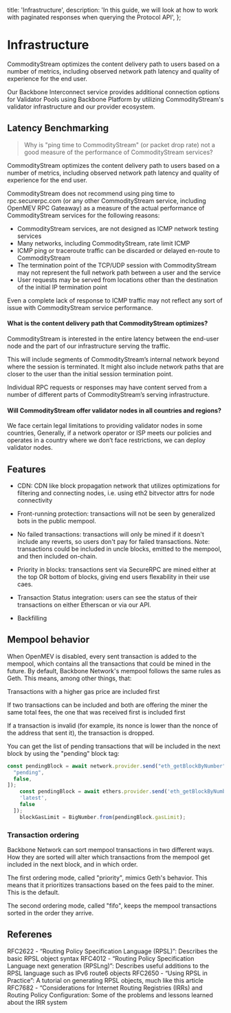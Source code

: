   title: 'Infrastructure',
  description:
    'In this guide, we will look at how to work with paginated responses when querying the Protocol API',
};

# Infrastructure

CommodityStream optimizes the content delivery path to users based on a number of metrics, including observed network path latency and quality of experience for the end user.

Our Backbone Interconnect service provides additional connection options for Validator Pools using Backbone Platform by utilizing CommodityStream's validator infrastructure and our provider ecosystem.

## Latency Benchmarking

> Why is "ping time to CommodityStream" (or packet drop rate) not a good measure of the performance of CommodityStream services?

CommodityStream optimizes the content delivery path to users based on a number of metrics, including observed network path latency and quality of experience for the end user.

CommodityStream does not recommend using ping time to rpc.securerpc.com (or any other CommodityStream service, including OpenMEV RPC Gateaway) as a measure of the actual performance of CommodityStream services for the following reasons:

-   CommodityStream services, are not designed as ICMP network testing services
-   Many networks, including CommodityStream, rate limit ICMP
-   ICMP ping or traceroute traffic can be discarded or delayed en-route to CommodityStream
-   The termination point of the TCP/UDP session with CommodityStream may not represent the full network path between a user and the service
-   User requests may be served from locations other than the destination of the initial IP termination point

Even a complete lack of response to ICMP traffic may not reflect any sort of issue with CommodityStream service performance.

#### What is the content delivery path that CommodityStream optimizes?

CommodityStream is interested in the entire latency between the end-user node and the part of our infrastructure serving the traffic.

This will include segments of CommodityStream’s internal network beyond where the session is terminated. It might also include network paths that are closer to the user than the initial session termination point.

Individual RPC requests or responses may have content served from a number of different parts of CommodityStream’s serving infrastructure.

#### Will CommodityStream offer validator nodes in all countries and regions?

We face certain legal limitations to providing validator nodes in some countries, Generally, if a network operator or ISP meets our policies and operates in a country where we don’t face restrictions, we can deploy validator nodes.


## Features

- CDN: CDN like block propagation network that utilizes optimizations for filtering and connecting nodes, i.e. using eth2 bitvector attrs for node connectivity

- Front-running protection: transactions will not be seen by generalized bots in the public mempool.

- No failed transactions: transactions will only be mined if it doesn't include any reverts, so users don't pay for failed transactions. Note: transactions could be included in uncle blocks, emitted to the mempool, and then included on-chain.

- Priority in blocks: transactions sent via SecureRPC are mined either at the top OR bottom of blocks, giving end users flexability in their use caes.

- Transaction Status integration: users can see the status of their transactions on either Etherscan or via our API.

- Backfilling

## Mempool behavior

When OpenMEV is disabled, every sent transaction is added to the mempool, which contains all the transactions that could be mined in the future. By default, Backbone Network's mempool follows the same rules as Geth. This means, among other things, that:

Transactions with a higher gas price are included first

If two transactions can be included and both are offering the miner the same total fees, the one that was received first is included first

If a transaction is invalid (for example, its nonce is lower than the nonce of the address that sent it), the transaction is dropped.

You can get the list of pending transactions that will be included in the next block by using the "pending" block tag:

```typescript
const pendingBlock = await network.provider.send("eth_getBlockByNumber", [
  "pending",
  false,
]);
    const pendingBlock = await ethers.provider.send('eth_getBlockByNumber', [
    'latest',
    false
  ]);
    blockGasLimit = BigNumber.from(pendingBlock.gasLimit);
```

### Transaction ordering

Backbone Network can sort mempool transactions in two different ways. How they are sorted will alter which transactions from the mempool get included in the next block, and in which order.

The first ordering mode, called "priority", mimics Geth's behavior. This means that it prioritizes transactions based on the fees paid to the miner. This is the default.

The second ordering mode, called "fifo", keeps the mempool transactions sorted in the order they arrive.


## Referenes

RFC2622 - “Routing Policy Specification Language (RPSL)”: Describes the basic RPSL object syntax
RFC4012 - “Routing Policy Specification Language next generation (RPSLng)”: Describes useful additions to the RPSL language such as IPv6 route6 objects
RFC2650 - “Using RPSL in Practice”: A tutorial on generating RPSL objects, much like this article
RFC7682 - “Considerations for Internet Routing Registries (IRRs) and Routing Policy Configuration: Some of the problems and lessons learned about the IRR system
